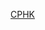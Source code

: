 {{Userbox
  |id=
  |id-c=#F9EBFF
  |info='''這個用户支持[[香港公民黨|<span style="color: purple;">香港公民黨</span>]]'''
  |info-c=#F9EBFF
  |border-c = purple
  |info-fc  = purple
}} [[Category:支持香港公民党的维基人|CPHK]]